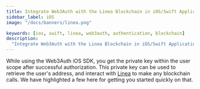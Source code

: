 ```yaml
---
title: Integrate Web3Auth with the Linea Blockchain in iOS/Swift Applications
sidebar_label: iOS
image: "/docs/banners/linea.png"

keywords: [ios, swift, linea, web3auth, authentication, blockchain]
description:
  "Integrate Web3Auth with the Linea Blockchain in iOS/Swift Applications | Documentation - Web3Auth"
---
```



<SEO
  title="Integrate Web3Auth with the Linea Blockchain in iOS/Swift Applications"
  description="Integrate Web3Auth with the Linea Blockchain in iOS/Swift Applications | Documentation - Web3Auth"
  image="https://web3auth.io/docs/banners/linea.png"
  slug="/connect-blockchain/evm/linea/ios"
/>

While using the Web3Auth iOS SDK, you get the private key within the user scope after successful
authorization. This private key can be used to retrieve the user's address, and interact with
[Linea](https://linea.build/) to make any blockchain calls. We have highlighted a few here for
getting you started quickly on that.

<EVMInteraction />
